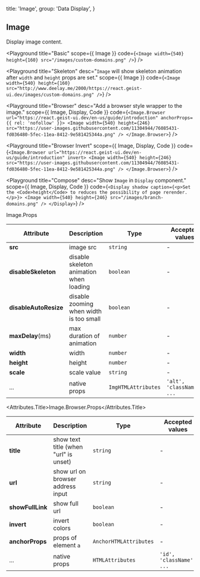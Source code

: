 
  title: 'Image',
  group: 'Data Display',
}

## Image

Display image content.

<Playground
  title="Basic"
  scope={{ Image }}
  code={`
<Image width={540} height={160} src="/images/custom-domains.png" />
`}
/>

<Playground
  title="Skeleton"
  desc="`Image` will show skeleton animation after `width` and `height` props are set."
  scope={{ Image }}
  code={`
<Image width={540} height={160}
  src="http://www.deelay.me/2000/https://react.geist-ui.dev/images/custom-domains.png" />
`}
/>

<Playground
  title="Browser"
  desc="Add a browser style wrapper to the image."
  scope={{ Image, Display, Code }}
  code={`
<Image.Browser url="https://react.geist-ui.dev/en-us/guide/introduction" anchorProps={{ rel: 'nofollow' }}>
  <Image width={540} height={246} src="https://user-images.githubusercontent.com/11304944/76085431-fd036480-5fec-11ea-8412-9e581425344a.png" />
</Image.Browser>
`}
/>

<Playground
  title="Browser Invert"
  scope={{ Image, Display, Code }}
  code={`
<Image.Browser url="https://react.geist-ui.dev/en-us/guide/introduction" invert>
  <Image width={540} height={246} src="https://user-images.githubusercontent.com/11304944/76085431-fd036480-5fec-11ea-8412-9e581425344a.png" />
</Image.Browser>
`}
/>

<Playground
  title="Compose"
  desc="Show `Image` in `Display` component."
  scope={{ Image, Display, Code }}
  code={`
<Display shadow caption={<p>Set the <Code>height</Code> to reduces the possibility of page rerender.</p>}>
  <Image width={540} height={246} src="/images/branch-domains.png" />
</Display>
`}
/>

<Attributes edit="/pages/en-us/components/image.mdx">
<Attributes.Title>Image.Props</Attributes.Title>

| Attribute             | Description                             | Type                | Accepted values           | Default |
| --------------------- | --------------------------------------- | ------------------- | ------------------------- | ------- |
| **src**               | image src                               | `string`            | -                         | -       |
| **disableSkeleton**   | disable skeleton animation when loading | `boolean`           | -                         | `false` |
| **disableAutoResize** | disable zooming when width is too small | `boolean`           | -                         | `false` |
| **maxDelay**(ms)      | max duration of animation               | `number`            | -                         | `3000`  |
| **width**             | width                                   | `number`            | -                         | -       |
| **height**            | height                                  | `number`            | -                         | -       |
| **scale**             | scale value                             | `string`            | -                         | `100%`  |
| ...                   | native props                            | `ImgHTMLAttributes` | `'alt', 'className', ...` | -       |

<Attributes.Title>Image.Browser.Props</Attributes.Title>

| Attribute        | Description                           | Type                   | Accepted values          | Default |
| ---------------- | ------------------------------------- | ---------------------- | ------------------------ | ------- |
| **title**        | show text title (when "url" is unset) | `string`               | -                        | -       |
| **url**          | show url on browser address input     | `string`               | -                        | -       |
| **showFullLink** | show full url                         | `boolean`              | -                        | `false` |
| **invert**       | invert colors                         | `boolean`              | -                        | `false` |
| **anchorProps**  | props of element `a`                  | `AnchorHTMLAttributes` | -                        | `{}`    |
| ...              | native props                          | `HTMLAttributes`       | `'id', 'className', ...` | -       |

</Attributes>

